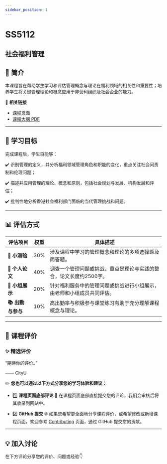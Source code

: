 ```yaml
---
sidebar_position: 1
---
```


# SS5112
## 社会福利管理

## **📘 简介**
本课程旨在帮助学生学习和评估管理概念与理论在福利领域的相关性和重要性；培养学生将关键管理理论和概念应用于非营利组织及社会企业的能力。

🔗 **相关链接**
- [课程页面](https://www.cityu.edu.hk/catalogue/pg/202425/course/SS5112.htm)
- [课程大纲 PDF](https://www.cityu.edu.hk/catalogue/pg/202425/course/SS5112.pdf)

---

## **🎯 学习目标**

完成课程后，学生将能够：

✔️ 识别管理的定义，并分析福利领域管理角色和职能的变化，重点关注社会问责制和伦理问题；

✔️ 描述并应用管理的理论、概念和原则，包括社会规划与发展、机构发展和评估；

✔️ 批判性地分析香港社会福利部门面临的当代管理挑战和问题。

---

## **📊 评估方式**

| **评估项目**              | **权重** | **具体描述**                                                                                       |
|-------------------------|---------|---------------------------------------------------------------------------------------------------|
| **📝 小测验**           | 30%     | 涉及课程中学习的管理概念和理论的多项选择题及简答题。                                                       |
| **📄 个人论文**           | 40%     | 调查一个管理问题或挑战，重点是理论与实践的整合，论文长度约2500字。                                           |
| **🎤 小组展示**           | 20%     | 针对福利服务中的管理问题或挑战进行小组展示，由老师和小组成员共同评估。                                           |
| **📚 出勤与参与**          | 10%     | 高出勤率与积极参与课堂练习有助于充分理解课程概念与理论。                                                       |

---

## **💬 课程评价**

### ✨ **精选评价**
<div className={commentStyles.commentBox}>
    <p className={commentStyles.commentText}>
        “期待你的评价。”
    </p>
    <p className={commentStyles.commentAuthor}>—— CityU</p>
</div>

✏️ **您也可以通过以下方式分享您的学习体验和建议：**

- 1️⃣ **课程页面底部评论**
💬 在课程页面底部直接提交您的评论，我们会审核后将其收录到网站中。

- 2️⃣ **GitHub 提交**
🌐 如果您希望更全面地分享课程评价，或希望修改或新增课程页面，欢迎参考 [Contributing](/contributing) 页面，通过 GitHub 提交您的贡献。

---

## **💡 加入讨论**

在下方评论分享您的评价、问题或经验👇
<Utterances />
